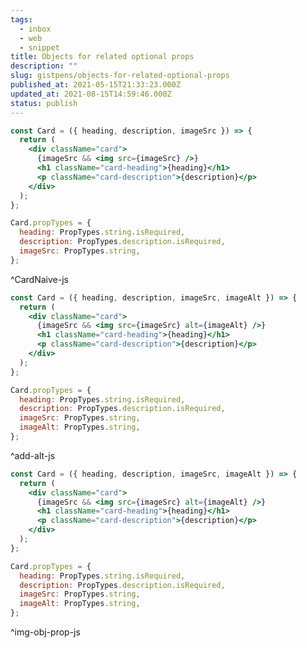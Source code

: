 ```yaml
---
tags:
  - inbox
  - web
  - snippet
title: Objects for related optional props
description: ""
slug: gistpens/objects-for-related-optional-props
published_at: 2021-05-15T21:33:23.000Z
updated_at: 2021-08-15T14:59:46.000Z
status: publish
---
```

```jsx title="CardNaive.js"
const Card = ({ heading, description, imageSrc }) => {
  return (
    <div className="card">
      {imageSrc && <img src={imageSrc} />}
      <h1 className="card-heading">{heading}</h1>
      <p className="card-description">{description}</p>
    </div>
  );
};

Card.propTypes = {
  heading: PropTypes.string.isRequired,
  description: PropTypes.description.isRequired,
  imageSrc: PropTypes.string,
};
```

^CardNaive-js

```jsx title="add-alt.js"
const Card = ({ heading, description, imageSrc, imageAlt }) => {
  return (
    <div className="card">
      {imageSrc && <img src={imageSrc} alt={imageAlt} />}
      <h1 className="card-heading">{heading}</h1>
      <p className="card-description">{description}</p>
    </div>
  );
};

Card.propTypes = {
  heading: PropTypes.string.isRequired,
  description: PropTypes.description.isRequired,
  imageSrc: PropTypes.string,
  imageAlt: PropTypes.string,
};
```

^add-alt-js

```jsx title="img-obj-prop.js"
const Card = ({ heading, description, imageSrc, imageAlt }) => {
  return (
    <div className="card">
      {imageSrc && <img src={imageSrc} alt={imageAlt} />}
      <h1 className="card-heading">{heading}</h1>
      <p className="card-description">{description}</p>
    </div>
  );
};

Card.propTypes = {
  heading: PropTypes.string.isRequired,
  description: PropTypes.description.isRequired,
  imageSrc: PropTypes.string,
  imageAlt: PropTypes.string,
};
```

^img-obj-prop-js
